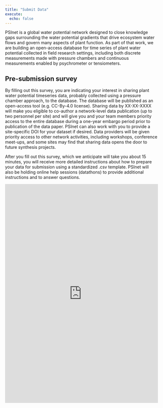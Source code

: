 ```yaml
---
title: "Submit Data"
execute: 
  echo: false
---
```


PSInet is a global water potential network designed to close knowledge gaps surrounding the water potential gradients that drive ecosystem water flows and govern many aspects of plant function. As part of that work, we are building an open-access database for time series of plant water potential collected in field research settings, including both discrete measurements made with pressure chambers and continuous measurements enabled by psychrometer or tensiometers.  

## Pre-submission survey

By filling out this survey, you are indicating your interest in sharing plant water potential timeseries data, probably collected using a pressure chamber approach, to the database. The database will be published as an open-access tool (e.g. CC-By-4.0 license). Sharing data by XX-XX-XXXX will make you eligible to co-author a network-level data publication (up to two personnel per site) and will give you and your team members priority access to the entire database during a one-year embargo period prior to publication of the data paper. PSInet can also work with you to provide a site-specific DOI for your dataset if desired. Data providers will be given priority access to other network activities, including workshops, conference meet-ups, and some sites may find that sharing data opens the door to future synthesis projects. 

After you fill out this survey, which we anticipate will take you about 15 minutes, you will receive more detailed instructions about how to prepare your data for submission using a standardized .csv template. PSInet will also be holding online help sessions (datathons) to provide additional instructions and to answer questions. 

```{=html}
<iframe id = "presub_survey" src = "https://viz.datascience.arizona.edu/PSInet_presubmission_survey/" style="border: none; width: 100%; height: 720px" frameborder="0"></iframe>
```